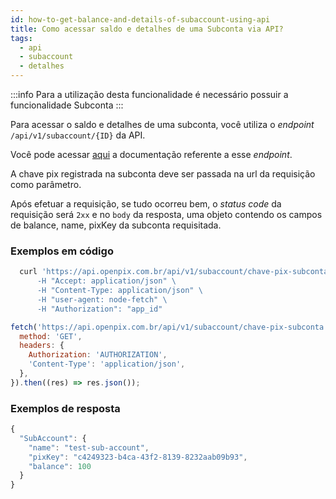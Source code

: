```yaml
---
id: how-to-get-balance-and-details-of-subaccount-using-api
title: Como acessar saldo e detalhes de uma Subconta via API?
tags:
  - api
  - subaccount
  - detalhes
---
```



:::info
Para a utilização desta funcionalidade é necessário possuir a funcionalidade Subconta
:::

Para acessar o saldo e detalhes de uma subconta, você utiliza o _endpoint_ `/api/v1/subaccount/{ID}` da API.

Você pode acessar [aqui]([https://developers.openpix.com.br/api#tag/sub-account-(request-access)/paths/~1api~1v1~1subaccount~1%7Bid%7D/get](https://developers.openpix.com.br/api#tag/sub-account-(request-access)/paths/~1api~1v1~1subaccount~1%7Bid%7D/get))
a documentação referente a esse _endpoint_.

A chave pix registrada na subconta deve ser passada na url da requisição como parâmetro.

Após efetuar a requisição, se tudo ocorreu bem, o _status code_ da requisição será `2xx` e no `body` da resposta, uma objeto contendo os campos de balance, name, pixKey da subconta requisitada.

### Exemplos em código

<Tabs>
  <TabItem value="shell-curl" label="Shell + cURL" default>

```sh
  curl 'https://api.openpix.com.br/api/v1/subaccount/chave-pix-subconta -X GET \
      -H "Accept: application/json" \
      -H "Content-Type: application/json" \
      -H "user-agent: node-fetch" \
      -H "Authorization": "app_id"
```

  </TabItem>
  <TabItem value="javascript" label="JavaScript + Fetch" default>

```js
fetch('https://api.openpix.com.br/api/v1/subaccount/chave-pix-subconta', {
  method: 'GET',
  headers: {
    Authorization: 'AUTHORIZATION',
    'Content-Type': 'application/json',
  },
}).then((res) => res.json());
```

  </TabItem>
</Tabs>

### Exemplos de resposta

```jsx
{
  "SubAccount": {
    "name": "test-sub-account",
    "pixKey": "c4249323-b4ca-43f2-8139-8232aab09b93",
    "balance": 100
  }
}
```
